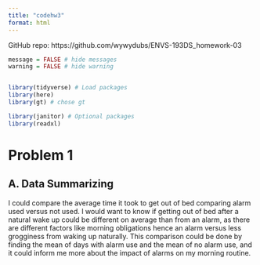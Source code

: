 ```yaml
---
title: "codehw3"
format: html
---
```


GitHub repo: https://github.com/wywydubs/ENVS-193DS_homework-03

```r
message = FALSE # hide messages
warning = FALSE # hide warning


library(tidyverse) # Load packages
library(here)
library(gt) # chose gt

library(janitor) # Optional packages
library(readxl)
```



# Problem 1 

## A. Data Summarizing

I could compare the average time it took to get out of bed comparing alarm used
versus not used. I would want to know if getting out of bed after a natural 
wake up could be different on average than from an alarm, as there are different
factors like morning obligations hence an alarm versus less grogginess from 
waking up naturally. This comparison could be done by finding the mean of days
with alarm use and the mean of no alarm use, and it could inform me more about
the impact of alarms on my morning routine. 















